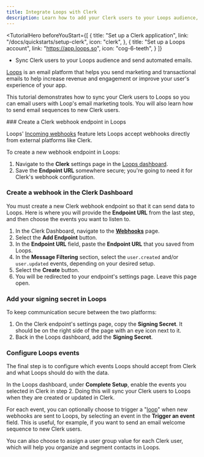 ```yaml
---
title: Integrate Loops with Clerk
description: Learn how to add your Clerk users to your Loops audience, and send automated email sequences.
---
```


<TutorialHero
  beforeYouStart={[
    {
      title: "Set up a Clerk application",
      link: "/docs/quickstarts/setup-clerk",
      icon: "clerk",
    },
    {
      title: "Set up a Loops account",
      link: "https://app.loops.so",
      icon: "cog-6-teeth",
    }
  ]}
>
  - Sync Clerk users to your Loops audience and send automated emails.
</TutorialHero>

[Loops](https://loops.so) is an email platform that helps you send marketing and transactional emails to help increase revenue and engagement or improve your user's experience of your app.

This tutorial demonstrates how to sync your Clerk users to Loops so you can email users with Loop's email marketing tools. You will also learn how to send email sequences to new Clerk users.

<Steps>
  ### Create a Clerk webhook endpoint in Loops

  Loops' [Incoming webhooks](https://loops.so/docs/integrations/incoming-webhooks) feature lets Loops accept webhooks directly from external platforms like Clerk.

  To create a new webhook endpoint in Loops:

  1. Navigate to the **Clerk** settings page in the [Loops dashboard](https://app.loops.so/settings?page=clerk).
  1. Save the **Endpoint URL** somewhere secure; you're going to need it for Clerk's webhook configuration.

  ### Create a webhook in the Clerk Dashboard

  You must create a new Clerk webhook endpoint so that it can send data to Loops. Here is where you will provide the **Endpoint URL** from the last step, and then choose the events you want to listen to.

  1. In the Clerk Dashboard, navigate to the [**Webhooks**](https://dashboard.clerk.com/last-active?path=webhooks) page.
  1. Select the **Add Endpoint** button.
  1. In the **Endpoint URL** field, paste the **Endpoint URL** that you saved from Loops.
  1. In the **Message Filtering** section, select the `user.created` and/or `user.updated` events, depending on your desired setup.
  1. Select the **Create** button.
  1. You will be redirected to your endpoint's settings page. Leave this page open.

  ### Add your signing secret in Loops

  To keep communication secure between the two platforms:

  1. On the Clerk endpoint's settings page, copy the **Signing Secret**. It should be on the right side of the page with an eye icon next to it.
  1. Back in the Loops dashboard, add the **Signing Secret**.

  ### Configure Loops events

  The final step is to configure which events Loops should accept from Clerk and what Loops should do with the data.

  In the Loops dashboard, under **Complete Setup**, enable the events you selected in Clerk in step 2. Doing this will sync your Clerk users to Loops when they are created or updated in Clerk.

  For each event, you can optionally choose to trigger a "[loop](https://loops.so/docs/loop-builder)" when new webhooks are sent to Loops, by selecting an event in the **Trigger an event** field. This is useful, for example, if you want to send an email welcome sequence to new Clerk users.

  You can also choose to assign a user group value for each Clerk user, which will help you organize and segment contacts in Loops.
</Steps>

